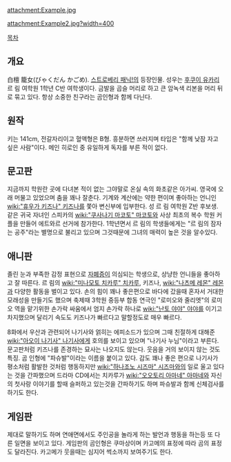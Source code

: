 attachment:Example.jpg

attachment:Example2.jpg?width=400

[[목차]]
== 개요 ==
白檀 籠女(びゃくだん かごめ). [[스트로베리 패닉!]]의 등장인물. 성우는 [[후쿠이 유카리]]
르 림 여학원 1학년 C반 여학생이다. 금발을 곱슬 머리로 하고 큰 암녹색 리본을 머리 뒤로 묶고 있다. 항상 소중한 친구라는 곰인형과 함께 다닌다. 

== 원작 ==
키는 141cm, 전갈자리이고 혈액형은 B형. 흥분하면 쓰러지며 타입은 "함께 낮잠 자고 싶은 사람"이다. 메인 히로인 중 유일하게 독자를 부른 적이 없다.

== 문고판 ==
지금까지 학원란 곳에 다녀본 적이 없는 그야말로 온실 속의 화초같은 아가씨. 영국에 오래 머물고 있었으며 춤을 꽤나 잘춘다. 기계와 계산에는 약한 편이며 좋아하는 언니인 [[wiki:"휴우가 키즈나" 키즈나]]를 쫓아 변신부에 입부한다. 성 르 림 여학원 Z반 후보생. 같은 귀국 자녀인 스피카의 [[wiki:"쿠사나기 마코토" 마코토]]와 사상 최초의 복수 학원 커플을 만들어 에트와르 선거에 참가한다. 1학년면서 르 림의 학생들에게는 "르 림의 잠자는 공주"라는 별명으로 불리고 있으며 그것때문에 그녀의 매력이 높은 것을 알수있다.

== 애니판 ==
졸린 눈과 부족한 감정 표현으로 [[자폐증]]이 의심되는 학생으로, 상냥한 언니들을 좋아하고 잘 따른다. 르 림의 [[wiki:"미나모토 치카루" 치카루]], 키즈나, [[wiki:"나츠메 레몬" 레몬]]과 다양한 활동을 벌이고 있다. 손의 힘이 꽤나 좋은편으로 바다에 갔을때 혼자서 거대한 모래성을 만들기도 했으며 축제때 3학원 중등부 합동 연극인 "로미오와 줄리엣"의 로미오 역을 맡기위한 손가락 싸움에서 엄지 손가락 하나로 [[wiki:"난토 야야" 야야]]를 이기고 차지했으며 달리기 속도도 키즈나가 빠르다고 말할정도로 매우 빠르다. 

8화에서 우산과 관련되어 나기사와 얽히는 에피소드가 있으며 그때 친절하게 대해준 [[wiki:"아오이 나기사" 나기사]]에게 호의를 보이고 있으며 "나기사 누님"이라고 부른다. 문고판처럼 키즈나를 존경하는 묘사는 나오지도 않는다. 웃음을 거의 보이지 않는 것도 특징. 곰 인형에 "파슈발"이라는 이름을 붙이고 있다. 감도 꽤나 좋은 편으로 나기사가 평소처럼 활발한 것처럼 행동하지만 [[wiki:"하나조노 시즈마" 시즈마]]와의 일로 울고 있다는 것을 간파했으며 드라마 CD에서는 치카루가 [[wiki:"오오토리 아마네" 아마네]]와 자신의 첫사랑 이야기를 할때 슬퍼하고 있는것을 간파하기도 하며 파슈발과 함께 신체검사를 하기도 한다. 

== 게임판 ==
제대로 말하기도 하며 연애면에서도 주인공을 놀라게 하는 발언과 행동을 하는등 또 다른 일면을 보이고 있다. 게임판의 곰인형은 쿠마상이며 카고메의 표정에 따라 곰의 표정도 달라진다. 카고메가 웃을때는 심지어 썩소까지 보여주기도 한다.
